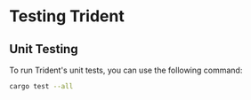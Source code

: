 # Testing Trident

## Unit Testing

To run Trident's unit tests, you can use the following command:

```bash
cargo test --all
```
